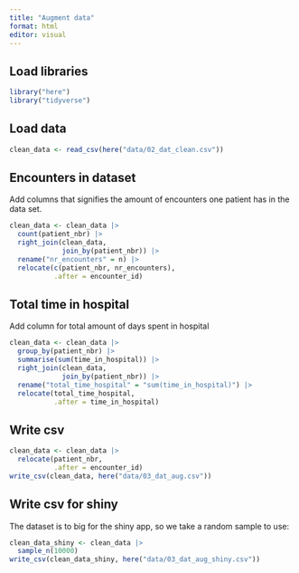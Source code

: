 ```yaml
---
title: "Augment data"
format: html
editor: visual
---
```


## Load libraries

```r
library("here")
library("tidyverse")

```

## Load data

```r
clean_data <- read_csv(here("data/02_dat_clean.csv")) 
```

## Encounters in dataset

Add columns that signifies the amount of encounters one patient has in the data set.

```r
clean_data <- clean_data |> 
  count(patient_nbr) |> 
  right_join(clean_data,
             join_by(patient_nbr)) |> 
  rename("nr_encounters" = n) |> 
  relocate(c(patient_nbr, nr_encounters), 
           .after = encounter_id)
```

## Total time in hospital

Add column for total amount of days spent in hospital

```r
clean_data <- clean_data |> 
  group_by(patient_nbr) |> 
  summarise(sum(time_in_hospital)) |> 
  right_join(clean_data,
             join_by(patient_nbr)) |> 
  rename("total_time_hospital" = "sum(time_in_hospital)") |> 
  relocate(total_time_hospital, 
           .after = time_in_hospital)
```

## Write csv

```r
clean_data <- clean_data |> 
  relocate(patient_nbr, 
           .after = encounter_id)
write_csv(clean_data, here("data/03_dat_aug.csv"))
```

## Write csv for shiny

The dataset is to big for the shiny app, so we take a random sample to use:

```r
clean_data_shiny <- clean_data |> 
  sample_n(10000)
write_csv(clean_data_shiny, here("data/03_dat_aug_shiny.csv"))
```
